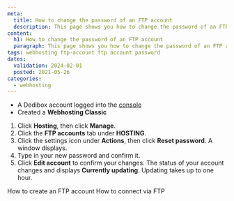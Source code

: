 ```yaml
---
meta:
  title: How to change the password of an FTP account 
  description: This page shows you how to change the password of an FTP account 
content:
  h1: How to change the password of an FTP account 
  paragraph: This page shows you how to change the password of an FTP account 
tags: webhosting ftp-account ftp account password 
dates:
  validation: 2024-02-01
  posted: 2021-05-26
categories:
  - webhosting
---
```


<Macro id="webhosting-online" />

<Macro id="requirements" />

- A Dedibox account logged into the [console](https://console.online.net)
- Created a **Webhosting Classic**

1. Click **Hosting**, then click **Manage**.
2. Click the **FTP accounts** tab under **HOSTING**.
3. Click the settings icon under **Actions**, then click **Reset password**. A window displays.
4. Type in your new password and confirm it.
5. Click **Edit account** to confirm your changes.
    <Message type="note">
      The status of your account changes and displays **Currently updating**. Updating takes up to one hour.
    </Message>


<Navigation title="See also">
  <PreviousButton to="/dedibox-console/classic-hosting/how-to/create-ftp-account/">How to create an FTP account</PreviousButton>
  <NextButton to="/dedibox-console/classic-hosting/how-to/connect-via-ftp/">How to connect via FTP</NextButton>
</Navigation>